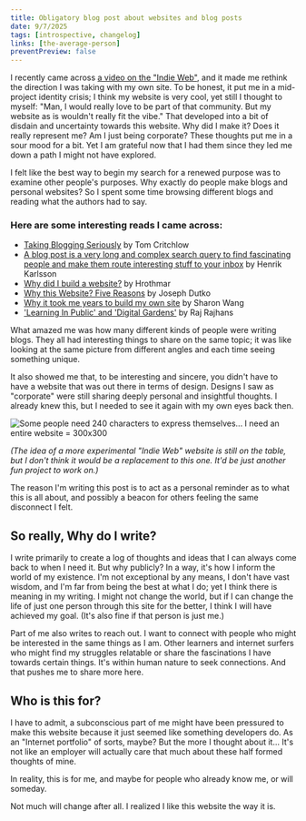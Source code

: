 ```yaml
---
title: Obligatory blog post about websites and blog posts
date: 9/7/2025
tags: [introspective, changelog]
links: [the-average-person]
preventPreview: false
---
```

I recently came across [a video on the "Indie Web"](https://www.youtube.com/watch?v=rTSEr0cRJY8),
and it made me rethink the direction I was taking with my own site. To be honest, it put me in a mid-project identity crisis; I think my website is very cool, yet still I thought to myself: "Man, I would really love to be part of that community. But my website as is wouldn't really fit the vibe."
That developed into a bit of disdain and uncertainty towards this website. Why did I make it? Does it really represent me? Am I just being corporate? These thoughts put me in a sour mood for a bit. Yet I am grateful now that I had them since they led me down a path I might not have explored.

I felt like the best way to begin my search for a renewed purpose was to examine other people's purposes. Why exactly do people make blogs and personal websites? So I spent some time browsing different blogs and reading what the authors had to say.
### Here are some interesting reads I came across:
- [Taking Blogging Seriously](https://tomcritchlow.com/2025/06/27/taking-blogging-seriously/) by Tom Critchlow
- [A blog post is a very long and complex search query to find fascinating people and make them route interesting stuff to your inbox](https://www.henrikkarlsson.xyz/p/search-query) by Henrik Karlsson
- [Why did I build a website?](https://hrothmar.com/blog/why-did-i-build-a-website/) by Hrothmar
- [Why this Website? Five Reasons](https://www.josephdutko.com/why-this-website-five-reasons) by Joseph Dutko
- [Why it took me years to build my own site](https://blog.sharons.site/why-it-took-me-years-to-build-my-own-site/) by Sharon Wang
- [ 'Learning In Public' and 'Digital Gardens'](https://rajrajhans.com/2020/06/thinking-of-blog-as-digital-garden/) by Raj Rajhans

What amazed me was how many different kinds of people were writing blogs. They all had interesting things to share on the same topic; it was like looking at the same picture from different angles and each time seeing something unique.

It also showed me that, to be interesting and sincere, you didn't have to have a website that was out there in terms of design. Designs I saw as "corporate" were still sharing deeply personal and insightful thoughts. I already knew this, but I needed to see it again with my own eyes back then.

![Some people need 240 characters to express themselves... I need an entire website = 300x300](/blog-about-blogs/softannalee.png)

*(The idea of a more experimental "Indie Web" website is still on the table, but I don't think it would be a replacement to this one. It'd be just another fun project to work on.)*


The reason I'm writing this post is to act as a personal reminder as to what this is all about, and possibly a beacon for others feeling the same disconnect I felt.

## So really, Why do I write?
I write primarily to create a log of thoughts and ideas that I can always come back to when I need it. But why publicly? In a way, it's how I inform the world of my existence. I'm not exceptional by any means, I don't have vast wisdom, and I'm far from being the best at what I do; yet I think there is meaning in my writing. I might not change the world, but if I can change the life of just one person through this site for the better, I think I will have achieved my goal. (It's also fine if that person is just me.)

Part of me also writes to reach out. I want to connect with people who might be interested in the same things as I am. Other learners and internet surfers who might find my struggles relatable or share the fascinations I have towards certain things. It's within human nature to seek connections. And that pushes me to share more here.

## Who is this for?
I have to admit, a subconscious part of me might have been pressured to make this website because it just seemed like something developers do. As an "Internet portfolio" of sorts, maybe? But the more I thought about it... It's not like an employer will actually care that much about these half formed thoughts of mine.

In reality, this is for me, and maybe for people who already know me, or will someday.

Not much will change after all. I realized I like this website the way it is.